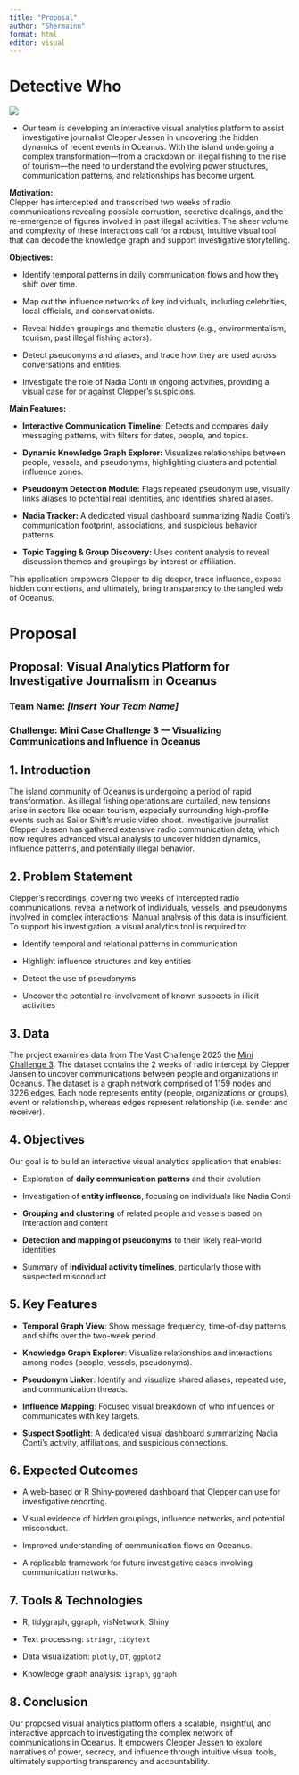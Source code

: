 ```yaml
---
title: "Proposal"
author: "Shermainn"
format: html
editor: visual
---
```


# Detective Who

![](https://encrypted-tbn0.gstatic.com/images?q=tbn:ANd9GcRbr9NG1ZkD3p0DDrGtYcf3zOORN1_nSEWcfg&s)

-   Our team is developing an interactive visual analytics platform to assist investigative journalist Clepper Jessen in uncovering the hidden dynamics of recent events in Oceanus. With the island undergoing a complex transformation—from a crackdown on illegal fishing to the rise of tourism—the need to understand the evolving power structures, communication patterns, and relationships has become urgent.

**Motivation:**\
Clepper has intercepted and transcribed two weeks of radio communications revealing possible corruption, secretive dealings, and the re-emergence of figures involved in past illegal activities. The sheer volume and complexity of these interactions call for a robust, intuitive visual tool that can decode the knowledge graph and support investigative storytelling.

**Objectives:**

-   Identify temporal patterns in daily communication flows and how they shift over time.

-   Map out the influence networks of key individuals, including celebrities, local officials, and conservationists.

-   Reveal hidden groupings and thematic clusters (e.g., environmentalism, tourism, past illegal fishing actors).

-   Detect pseudonyms and aliases, and trace how they are used across conversations and entities.

-   Investigate the role of Nadia Conti in ongoing activities, providing a visual case for or against Clepper’s suspicions.

**Main Features:**

-   **Interactive Communication Timeline:** Detects and compares daily messaging patterns, with filters for dates, people, and topics.

-   **Dynamic Knowledge Graph Explorer:** Visualizes relationships between people, vessels, and pseudonyms, highlighting clusters and potential influence zones.

-   **Pseudonym Detection Module:** Flags repeated pseudonym use, visually links aliases to potential real identities, and identifies shared aliases.

-   **Nadia Tracker:** A dedicated visual dashboard summarizing Nadia Conti’s communication footprint, associations, and suspicious behavior patterns.

-   **Topic Tagging & Group Discovery:** Uses content analysis to reveal discussion themes and groupings by interest or affiliation.

This application empowers Clepper to dig deeper, trace influence, expose hidden connections, and ultimately, bring transparency to the tangled web of Oceanus.

# Proposal

## **Proposal: Visual Analytics Platform for Investigative Journalism in Oceanus**

### **Team Name:** *\[Insert Your Team Name\]*

### **Challenge:** Mini Case Challenge 3 — Visualizing Communications and Influence in Oceanus

## **1. Introduction**

The island community of Oceanus is undergoing a period of rapid transformation. As illegal fishing operations are curtailed, new tensions arise in sectors like ocean tourism, especially surrounding high-profile events such as Sailor Shift’s music video shoot. Investigative journalist Clepper Jessen has gathered extensive radio communication data, which now requires advanced visual analysis to uncover hidden dynamics, influence patterns, and potentially illegal behavior.

## **2. Problem Statement**

Clepper's recordings, covering two weeks of intercepted radio communications, reveal a network of individuals, vessels, and pseudonyms involved in complex interactions. Manual analysis of this data is insufficient. To support his investigation, a visual analytics tool is required to:

-   Identify temporal and relational patterns in communication

-   Highlight influence structures and key entities

-   Detect the use of pseudonyms

-   Uncover the potential re-involvement of known suspects in illicit activities

## 3. Data

The project examines data from The Vast Challenge 2025 the <a href ="https://vast-challenge.github.io/2025/MC3.html">Mini Challenge 3</a>. The dataset contains the 2 weeks of radio intercept by Clepper Jansen to uncover communications between people and organizations in Oceanus. The dataset is a graph network comprised of 1159 nodes and 3226 edges. Each node represents entity (people, organizations or groups), event or relationship, whereas edges represent relationship (i.e. sender and receiver).

## **4. Objectives**

Our goal is to build an interactive visual analytics application that enables:

-   Exploration of **daily communication patterns** and their evolution

-   Investigation of **entity influence**, focusing on individuals like Nadia Conti

-   **Grouping and clustering** of related people and vessels based on interaction and content

-   **Detection and mapping of pseudonyms** to their likely real-world identities

-   Summary of **individual activity timelines**, particularly those with suspected misconduct

## **5. Key Features**

-   **Temporal Graph View**: Show message frequency, time-of-day patterns, and shifts over the two-week period.

-   **Knowledge Graph Explorer**: Visualize relationships and interactions among nodes (people, vessels, pseudonyms).

-   **Pseudonym Linker**: Identify and visualize shared aliases, repeated use, and communication threads.

-   **Influence Mapping**: Focused visual breakdown of who influences or communicates with key targets.

-   **Suspect Spotlight**: A dedicated visual dashboard summarizing Nadia Conti’s activity, affiliations, and suspicious connections.

## **6. Expected Outcomes**

-   A web-based or R Shiny-powered dashboard that Clepper can use for investigative reporting.

-   Visual evidence of hidden groupings, influence networks, and potential misconduct.

-   Improved understanding of communication flows on Oceanus.

-   A replicable framework for future investigative cases involving communication networks.

## **7. Tools & Technologies**

-   R, tidygraph, ggraph, visNetwork, Shiny

-   Text processing: `stringr`, `tidytext`

-   Data visualization: `plotly`, `DT`, `ggplot2`

-   Knowledge graph analysis: `igraph`, `ggraph`

## **8. Conclusion**

Our proposed visual analytics platform offers a scalable, insightful, and interactive approach to investigating the complex network of communications in Oceanus. It empowers Clepper Jessen to explore narratives of power, secrecy, and influence through intuitive visual tools, ultimately supporting transparency and accountability.
